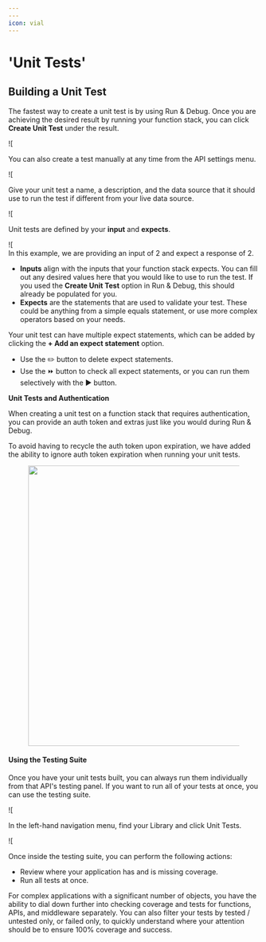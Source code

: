 ```yaml
---
---
icon: vial
---
```


# 'Unit Tests'

## Building a Unit Test <a href="#building-a-unit-test" id="building-a-unit-test"></a>

The fastest way to create a unit test is by using Run & Debug. Once you are achieving the desired result by running your function stack, you can click **Create Unit Test** under the result.

![[](https://docs.xano.com/~gitbook/image?url=https%3A%2F%2F3176331816-files.gitbook.io%2F%7E%2Ffiles%2Fv0%2Fb%2Fgitbook-x-prod.appspot.com%2Fo%2Fspaces%252F-M8Si5XvG2QHSLi9JcVY%252Fuploads%252Fd8QAuFky4jq4QY7Zo4Yo%252FCleanShot%25202024-09-10%2520at%252005.43.27.png%3Falt%3Dmedia%26token%3D95ee6f57-7435-474c-8523-fcae5b6786c4\&width=768\&dpr=4\&quality=100\&sign=2592b5d\&sv=2)

You can also create a test manually at any time from the API settings menu.

![[](https://docs.xano.com/~gitbook/image?url=https%3A%2F%2F3176331816-files.gitbook.io%2F%7E%2Ffiles%2Fv0%2Fb%2Fgitbook-x-prod.appspot.com%2Fo%2Fspaces%252F-M8Si5XvG2QHSLi9JcVY%252Fuploads%252FS5kzPGf5ZnoN0sjpMJ7U%252FCleanShot%25202024-09-10%2520at%252005.45.03.png%3Falt%3Dmedia%26token%3D0e22606a-9210-49b3-a056-9acaf6cbde15\&width=768\&dpr=4\&quality=100\&sign=74b24706\&sv=2)

Give your unit test a name, a description, and the data source that it should use to run the test if different from your live data source.

![[](https://docs.xano.com/~gitbook/image?url=https%3A%2F%2F3176331816-files.gitbook.io%2F%7E%2Ffiles%2Fv0%2Fb%2Fgitbook-x-prod.appspot.com%2Fo%2Fspaces%252F-M8Si5XvG2QHSLi9JcVY%252Fuploads%252FR2ZeXoqGWgAZt4FAW7Z5%252FCleanShot%25202024-09-10%2520at%252005.46.54.png%3Falt%3Dmedia%26token%3Dfdd3d0d1-42b3-4a9d-8071-371b44ee25f3\&width=768\&dpr=4\&quality=100\&sign=5d27e382\&sv=2)

Unit tests are defined by your **input** and **expects**.

![[](https://docs.xano.com/~gitbook/image?url=https%3A%2F%2F3176331816-files.gitbook.io%2F%7E%2Ffiles%2Fv0%2Fb%2Fgitbook-x-prod.appspot.com%2Fo%2Fspaces%252F-M8Si5XvG2QHSLi9JcVY%252Fuploads%252FDpSj6I1BNxCUmNH8Eze3%252FCleanShot%25202024-09-10%2520at%252005.47.50.png%3Falt%3Dmedia%26token%3D17b8d548-f3bf-447a-8918-e55a05623c7a\&width=768\&dpr=4\&quality=100\&sign=2421b858\&sv=2)\
In this example, we are providing an input of 2 and expect a response of 2.

* **Inputs** align with the inputs that your function stack expects. You can fill out any desired values here that you would like to use to run the test. If you used the **Create Unit Test** option in Run & Debug, this should already be populated for you.
* **Expects** are the statements that are used to validate your test. These could be anything from a simple equals statement, or use more complex operators based on your needs.

Your unit test can have multiple expect statements, which can be added by clicking the **+ Add an expect statement** option.

* Use the ✏️ button to delete expect statements.
* Use the ⏩ button to check all expect statements, or you can run them selectively with the ▶️ button.

**Unit Tests and Authentication**

When creating a unit test on a function stack that requires authentication, you can provide an auth token and extras just like you would during Run & Debug.

To avoid having to recycle the auth token upon expiration, we have added the ability to ignore auth token expiration when running your unit tests.

<div align="left"><figure><img src="https://docs.xano.com/~gitbook/image?url=https%3A%2F%2F3176331816-files.gitbook.io%2F%7E%2Ffiles%2Fv0%2Fb%2Fgitbook-x-prod.appspot.com%2Fo%2Fspaces%252F-M8Si5XvG2QHSLi9JcVY%252Fuploads%252FVlwgA1OeFRRlyELKkOAM%252FCleanShot%25202024-09-13%2520at%252017.59.04.png%3Falt%3Dmedia%26token%3Dae65562c-1ec5-4562-af16-ea3b1cd03daa&#x26;width=768&#x26;dpr=4&#x26;quality=100&#x26;sign=7149fa6d&#x26;sv=2" alt="" width="563" /><figcaption></figcaption></figure></div>

#### Using the Testing Suite <a href="#using-the-testing-suite" id="using-the-testing-suite"></a>

Once you have your unit tests built, you can always run them individually from that API's testing panel. If you want to run all of your tests at once, you can use the testing suite.

![[](https://docs.xano.com/~gitbook/image?url=https%3A%2F%2F3176331816-files.gitbook.io%2F%7E%2Ffiles%2Fv0%2Fb%2Fgitbook-x-prod.appspot.com%2Fo%2Fspaces%252F-M8Si5XvG2QHSLi9JcVY%252Fuploads%252FZSGA72ssP4eS8ip6QsdU%252FCleanShot%25202024-09-10%2520at%252005.53.13.png%3Falt%3Dmedia%26token%3D998ccc77-677a-480d-bde3-c237ab552f6f\&width=768\&dpr=4\&quality=100\&sign=b9784734\&sv=2)

In the left-hand navigation menu, find your Library and click Unit Tests.

![[](https://docs.xano.com/~gitbook/image?url=https%3A%2F%2F3176331816-files.gitbook.io%2F%7E%2Ffiles%2Fv0%2Fb%2Fgitbook-x-prod.appspot.com%2Fo%2Fspaces%252F-M8Si5XvG2QHSLi9JcVY%252Fuploads%252Fp8td4VX4PZFmyKfpu9cR%252FCleanShot%25202024-09-10%2520at%252005.54.27.png%3Falt%3Dmedia%26token%3D2ec24698-4491-4297-9b5f-44959c357372\&width=768\&dpr=4\&quality=100\&sign=493ca6ae\&sv=2)

Once inside the testing suite, you can perform the following actions:

* Review where your application has and is missing coverage.
* Run all tests at once.

For complex applications with a significant number of objects, you have the ability to dial down further into checking coverage and tests for functions, APIs, and middleware separately. You can also filter your tests by tested / untested only, or failed only, to quickly understand where your attention should be to ensure 100% coverage and success.
